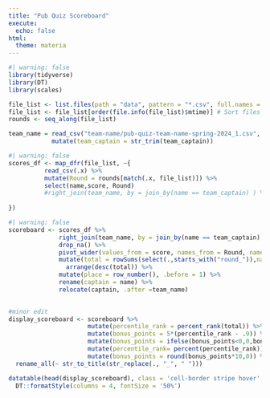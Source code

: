```yaml
---
title: "Pub Quiz Scoreboard"
execute:
  echo: false
html:
  theme: materia
---
```



```r
#| warning: false
library(tidyverse)
library(DT)
library(scales)
```

```r
file_list <- list.files(path = "data", pattern = "*.csv", full.names = TRUE)
file_list <- file_list[order(file.info(file_list)$mtime)] # Sort files by modification time
rounds <- seq_along(file_list)


```


```r
team_name = read_csv("team-name/pub-quiz-team-name-spring-2024_1.csv", show_col_types = FALSE) %>% 
            mutate(team_captain = str_trim(team_captain))
```


```r
#| warning: false
scores_df <- map_dfr(file_list, ~{
          read_csv(.x) %>% 
          mutate(Round = rounds[match(.x, file_list)]) %>% 
          select(name,score, Round)
          #right_join(team_name, by = join_by(name == team_captain) ) %>%select(name,score) %>% 
          
})
```

```r
#| warning: false
scoreboard <- scores_df %>% 
              right_join(team_name, by = join_by(name == team_captain) ) %>% 
              drop_na() %>% 
              pivot_wider(values_from = score, names_from = Round, names_prefix = "round_") %>% 
              mutate(total = rowSums(select(.,starts_with("round_")),na.rm=TRUE)) %>% 
                arrange(desc(total)) %>% 
              mutate(place = row_number(), .before = 1) %>% 
              rename(captain = name) %>% 
              relocate(captain, .after =team_name)
              
```



```r
#minor edit
display_scoreboard <- scoreboard %>% 
                      mutate(percentile_rank = percent_rank(total)) %>% 
                      mutate(bonus_points = 5*(percentile_rank - .9)) %>% 
                      mutate(bonus_points = ifelse(bonus_points<0,0,bonus_points)) %>% 
                      mutate(percentile_rank= percent(percentile_rank)) %>% 
                      mutate(bonus_points = round(bonus_points*10,0)) %>% 
  rename_all(~ str_to_title(str_replace(., "_", " "))) 
```


```r
datatable(head(display_scoreboard), class = 'cell-border stripe hover', rownames = FALSE) %>% 
  DT::formatStyle(columns = 4, fontSize = '50%')
```

